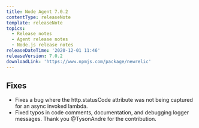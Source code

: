 ```yaml
---
title: Node Agent 7.0.2
contentType: releaseNote
template: releaseNote
topics:
  - Release notes
  - Agent release notes
  - Node.js release notes
releaseDateTime: '2020-12-01 11:46'
releaseVersion: 7.0.2
downloadLink: 'https://www.npmjs.com/package/newrelic'
---
```


## Fixes

* Fixes a bug where the http.statusCode attribute was not being captured for an async invoked lambda.
* Fixed typos in code comments, documentation, and debugging logger messages. Thank you @TysonAndre for the contribution.
